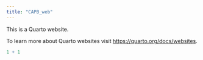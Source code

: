 ---
title: "CAPB_web"
---

This is a Quarto website.

To learn more about Quarto websites visit <https://quarto.org/docs/websites>.

```{r}
1 + 1
```
